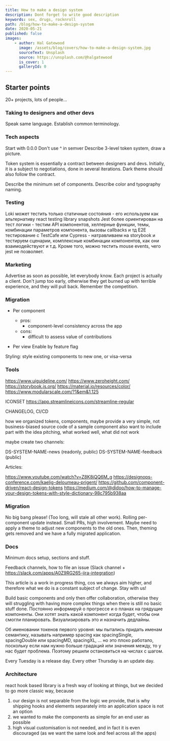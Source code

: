 ```yaml
---
title: How to make a design system
description: Dont forget to write good description
keywords: sex, drugs, rocknroll
path: /blog/how-to-make-a-design-system
date: 2020-05-21
published: false
images:
    - author: Hal Gatewood
      image: /assets/blog/covers/how-to-make-a-design-system.jpg
      sourceText: Unsplash
      source: https://unsplash.com/@halgatewood
      is_cover: 1
      galleryId: 0
---
```



## Starter points

20+ projects, lots of people...

### Taking to designers and other devs

Speak same language. Establish common terminology.

### Tech aspects

Start with 0.0.0
Don't use ^ in semver
Describe 3-level token system, draw a picture.

Token system is essentially a contract between designers and devs. Initially, it is a subject to negotiations, done in several iterations. Dark theme should also follow the contract.

Describe the minimum set of components. Describe color and typography naming.

### Testing

Loki может тестить только статичные состояния - его используем как альтернативу react testing library snapshots
Jest более ориентирован на тест логики - тестим API компонентов, хелперные функции, темы, комбинации параметров компонента, вызовы callbacks и тд
E2E тестирование с TestCafe или Cypress - натравливаем на storybook и тестируем сценарии, комплексные комбинации компонентов, как они взаимодействуют и т.д. Кроме того, можно тестить mouse events, чего jest не позволяет.

### Marketing

Advertise as soon as possible, let everybody know.
Each project is actually a client. Don't jump too early, otherwise they get burned up with terrible experience, and they will pull back.
Remember the competition.

### Migration

* Per component
    * pros:
        * component-level consistency across the app
    * cons:
        * difficult to assess value of contributions

* Per view
    Enable by feature flag

Styling: style existing components to new one, or visa-versa

### Tools

https://www.uiguideline.com/
https://www.zeroheight.com/
https://storybook.js.org/
https://material.io/resources/color/
https://www.modularscale.com/?1&em&1.125

ICONSET
https://app.streamlineicons.com/streamline-regular

CHANGELOG, CI/CD

how we organized tokens, components, maybe provide a very simple, not business-biased source code of a sample component
also want to include part with the idea pitching, what worked well, what did not work

maybe create two channels:

DS-SYSTEM-NAME-news (readonly, public)
DS-SYSTEM-NAME-feedback (public)

Articles:

https://www.youtube.com/watch?v=Z8K8jQQ6M_g
https://designops-conference.com/kaelig-deloumeau-prigent/
https://github.com/component-driven/react-design-tokens
https://medium.com/@didoo/how-to-manage-your-design-tokens-with-style-dictionary-98c795b938aa

### Migration

No big bang please! (Too long, will stale all other work).
Rolling per-component update instead. Small PRs, high involvement.
Maybe need to apply a theme to adjust new components to the old ones. Then, theming gets removed and we have a fully migrated application.

### Docs

Minimum docs setup, sections and stuff.

Feedback channels, how to file an issue (Slack channel + https://slack.com/apps/A0Z9RG265-jira-integration)

This article is a work in progress thing, cos we always aim higher, and therefore what we do is a constant subject of change. Stay with us!

Build basic components and only then offer collaboration, otherwise they will struggling with having more complex things when there is still no basic stuff done.
Постоянно информируй о прогрессе и о планах на грядущие компоненты.
Они хотят знать какой компонент когда будет, чтобы они смогли планировать. Визуализировать это и назначить дедлайны.

Об именовании токенов первого уровня: мы пытались придать именам семантику, называть например spacing как spacingSingle, spacingDouble или spacingMD, spacingXL, ... но это плохо работало, поскольку если нам нужно больше градаций или значения между, то у нас будет проблема. Поэтому решили остановиться на числах с шагом.

Every Tuesday is a release day. Every other Thursday is an update day.

### Architecture

react hook based library is a fresh way of looking at things, but we decided to go more classic way, because

1. our design is not separable from the logic we provide, that is why shipping hooks and elements separately into an application space is not an option
2. we wanted to make the components as simple for an end user as possible
3. high visual customisation is not needed, and in fact it is even discouraged (as we want the same look and feel across all the apps)

